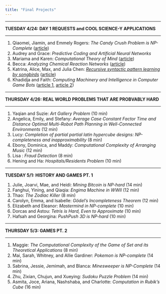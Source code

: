 ```yaml
---
title: "Final Projects"
---
```


<hr>
**TUESDAY 4/24: DAY 1 REQUESTS and COOL SCIENCE-Y APPLICATIONS**
<hr>
1. Qiaomei, Jiamin, and Emmely Rogers: _The Candy Crush Problem is NP-Complete_ ([article](https://arxiv.org/abs/1403.1911))
2. Audrey and Grace: _Predictive Coding and Artificial Neural Networks_
3. Mariama and Karen: _Computational Theory of Mind_ ([article](https://en.wikipedia.org/wiki/Computational_theory_of_mind))
4. Becca: _Analyzing Chemical Reaction Networks_ ([article](https://jsystchem.springeropen.com/track/pdf/10.1186/1759-2208-3-1))
5. Katrina, Alice, Max, and Julia Chen: _[Recursive syntactic pattern learning by songbirds](https://granieri.github.io/songbird-syntax/)_ ([article](https://www.ncbi.nlm.nih.gov/pmc/articles/PMC2653278/))
6. Khadidja and Faith: _Computing Machinery and Intelligence in Computer Game Bots_ ([article 1](https://link.springer.com/content/pdf/10.1007%2F978-1-4020-6710-5.pdf), [article 2](https://ieeexplore.ieee.org/stamp/stamp.jsp?tp=&arnumber=5247069))

<hr>
**THURSDAY 4/26: REAL WORLD PROBLEMS THAT ARE PROBVABLY HARD**
<hr>
1. Yaqian and Suzie: _Art Gallery Problem_ (10 min)
2. Angelica, Emily, and Stefany: _Average Case Constant Factor Time and Distance Optimal Multi-Robot Path Planning in Well-Connected Environments_ (12 min)
3. Lucy: _Completion of partial partial latin hypercube designs: NP-completeness and inapproximability_ (8 min)
4. Ebony, Dominica, and Maddy: _Computational Complexity of Arranging Music_ (12 min)
5. Lisa : _Fraud Detection_ (8 min)
6. Hening and Ha: _Hospitals/Residents Problem_ (10 min)

<hr>
**TUESDAY 5/1: HISTORY AND GAMES PT. 1**
</hr>
1. Julie, Joarvi, Mae, and Heidi: _Mining Bitcoin is NP-hard_ (14 min)
2. Fanghui, Yining, and Qiaqia: _Engima Machine in WWII_ (12 min)
3. Thao: _The Zodiac Killer_ (8 min)
4. Carolyn, Emma, and Isabelle: _Gödel’s Incompleteness Theorem_ (12 min)
5. Elizabeth and Eleanor: _Mastermind in NP-complete_ (10 min)
6. Dorcas and Astou: _Tetris is Hard, Even to Approximate_ (10 min)
7. Hafsah and Georgina: _PushPush 3D is NP-hard_ (10 min)

<hr>
**THURSDAY 5/3: GAMES PT. 2**
<hr>
1. Maggie: _The Computational Complexity of the Game of Set and its Theoretical Applications_ (8 min)
2. Mai, Sarah, Whitney, and Allie Gardiner: _Pokemon is NP-complete_ (14 min)
3. Sabrina, Jessie, Jemimah, and Blanca: _Minesweeper is NP-Complete_ (14 min)
4. Zhu, Zixian, Chujun, and Xueying: _Sudoku Puzzle Problem_ (14 min)
5. Asmita, Joce, Ariana, Nashshaba, and Charlotte: _Computation in Rubik’s Cube_ (16 min)